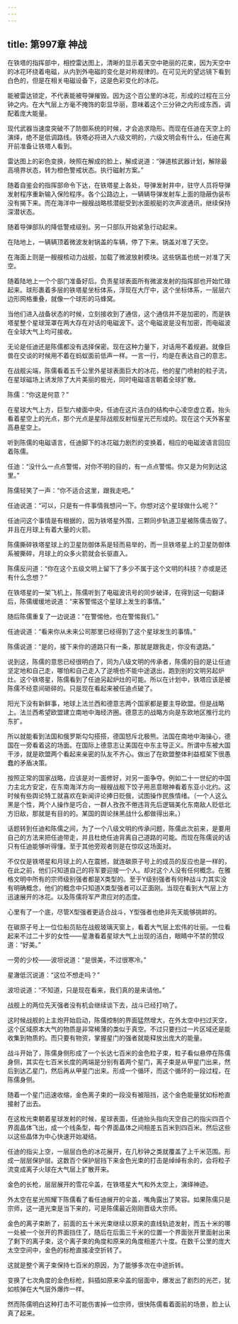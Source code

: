 ```yaml
---
---
---
```

title: 第997章 神战
---



在铁塔的指挥部中，相控雷达图上，清晰的显示着天空中艳丽的花束，因为天空中的冰花环绕着电磁，从内到外电磁的变化是对称规律的。在可见光的望远镜下看到白色的，但是在相关电磁设备下，这是色彩变化的冰花。

能被雷达锁定，不代表能被导弹摧毁。因为这个百公里的冰花，形成的过程在三分钟之内。在大气层上方毫不掩饰的彰显华丽，意味着这个三分钟之内形成东西，调配着庞大能量。

现代武器当速度突破不了防御系统的时候，才会追求隐形。而现在任迪在天空上的演绎，绝不是低调路线。铁塔必将进入六级文明的，六级文明会有什么，任迪在离开前准备让铁塔人看到。

雷达图上的彩色变换，映照在解成的脸上，解成说道：“弹道核武器计划，解除最高境界状态，转为橙色警戒状态。执行磁射方案。”

随着自鉴会的指挥部命令下达，在铁塔星上各处，导弹发射井中，驻守人员将导弹发射程序重新输入保险程序。各个公路边上，一辆辆导弹发射车上面的隐蔽伪装布没有揭下来。而在海洋中一艘艘战略核潜艇受到水面舰艇的次声波通讯，继续保持深潜状态。

随着导弹部队的降低警戒级别。另一只部队开始紧急行动起来。

在陆地上，一辆辆顶着微波发射锅盖的车辆，停了下来。锅盖对准了天空。

在海面上则是一艘艘核动力战舰，加载了微波放射模块。这些锅盖也统一对准了天空。

随着陆地上一个个部门准备好后。负责星球表面所有微波发射的指挥部也开始忙碌起来。球形裹着多层的铁塔星坐标体系，浮现在大厅中，这个坐标体系，一层层六边形网格重叠，就像一个球形的马蜂窝。

当他们进入战备状态的时候，立刻接收到了通信，这个通信并不是加密的，而是铁塔星整个星球笼罩在两大存在对话的电磁波下。这个电磁波是没有加密，而电磁波在全球大气上均可接收。

无论是任迪还是陈儒都没有选择保密。现在这种力量下，对话用不着规避。就像巨兽在交谈的时候用不着在蚂蚁面前低声一样。一言一行，均是在表达自己的意志。

在战舰尖端，陈儒看着五千公里外星球表面巨大的冰花，他的星门喷射的粒子流，在星球磁场上诱发除了大片美丽的极光，同时电磁语言朝着全球扩散。

陈儒：“你这是何意？”

在星球大气上方，巨型六棱面中央，任迪在这片洁白的结构中心凌空虚立着。抬头看着星空上的光点，那个光点是星际战舰反射恒星光芒形成的。现在这个天外客星高悬星空上。

听到陈儒的电磁语言，任迪脚下的冰花磁力剧烈的变换着，相应的电磁波语言回应着陈儒。

任迪：“没什么一点点警惕，对你不明的目的，有一点点警惕。你又是为何到达这里。”

陈儒轻笑了一声：“你不适合这里，跟我走吧。”

任迪说道：“可以，只是有一件事情我想问一下。你想对这个星球做什么呢？”

任迪问这个事情是有根据的，因为铁塔星外围，三颗同步轨道卫星被陈儒击毁了。并且在月球上有着大量的火箭。

陈儒撕碎铁塔星球上的卫星防御体系是轻而易举的，而一旦铁塔星上的卫星防御体系被撕碎，月球上的众多火箭就会长驱直入。

陈儒反问道：“你在这个五级文明上留下了多少不属于这个文明的科技？亦或是还有什么念想？”

在铁塔星的一架飞机上，陈儒听到了电磁波讯号的同步破译，在得到这一句翻译后，陈儒缓缓地说道：“来客警惕这个星球上发生的事情。”

随后陈儒重复了一边说道：“在警惕他，也在警惕我们。”

任迪说道：“看来你从未来公司那里已经得到了这个星球发生的事情。”

陈儒说道：“是的，接下来你的道路只有一条，那就是跟我走，你没有退路。”

说到这，陈儒的意思已经很明白了，同为八级文明的传承者，陈儒的目的是让任迪坚定地和自己走，哪怕和自己走入了逆境也不能中途退出，跑到别的文明另起炉灶。这个铁塔星，陈儒看到了任迪另起炉灶的可能。所以在计划中，铁塔应该是被陈儒不经意间砸碎的。只是现在看起来被任迪点破了。

阳光下没有新鲜事，地球上法兰西和德意志两个国家都是要主导欧盟。但是战略上。法兰西希望欧盟建立南地中海经济圈。德意志的战略方向是东欧地区推行北约东扩。

所以就能看到法国和俄罗斯勾勾搭搭，德国怒斥北极熊。法国在南地中海操心，德国在一旁看着这的场面。在国际上德意志让美国在中东主导正义。所谓中东被大国干涉，就是欧盟两个看起来亲密的队友不齐心。做出了在欧盟整体利益框架下很愚蠢的矛盾决策。

按照正常的国家战略，应该是对一面修好，对另一面争夺。例如二十一世纪的中国力主北方安定，在东南海洋方向一艘艘战舰下饺子用恶意眼神看着东亚小北约。这时候有些舆论特工就喜欢在新闻评论捧日贬俄，试图操作民族情绪。（一个人这么黑是个性，两个人操作是巧合，一群人孜孜不倦违背先后逻辑美化东南敌人贬低北方旧敌，那就是有目的的。某国的舆论抹黑战什么都做得出来。）

话题转到任迪和陈儒之间，为了一个八级文明的传承问题，陈儒此次前来，是要用自己的方法来把任迪带走，并且杜绝任迪背离自己道路的可能。而现在陈儒说的话只有任迪能够听得懂。至于其他旁观者则是在惊叹这场面对。

不仅仅是铁塔星和月球上的人在震撼，就连碳原子号上的成员的反应也是一样的，在此之前，他们只知道自己的将军要迎接一个人。却对这个人没有任何概念。在雅格文明中所有的宗师级别强者都是X类型的。至于Y级别强者有何种战斗力其实没有明确概念，他们的概念中只知道X类型强者可以正面刚。当现在看到大气层上方迅速展开的冰花。以及陈儒将军严肃应对的态度。

心里有了一个底，尽管X型强者更适合战斗，Y型强者也绝非先天能够挑衅的。

在碳原子号上一位位船员贴在战舰玻璃天窗上，看着大气层上宏伟的壮丽。一位看起来不过二十岁的女性——星澈看着星球大气上出现的洁白，眼睛中不禁的赞叹道：“好美。”

一旁的少校——波坦说道：“是很美，不过很寒冷。”

星澈低沉说道：“这位不想走吗？”

波坦说道：“不知道，只是现在看来，我们真的是来请他。”

战舰上的两位先天强者没有机会继续谈下去，战斗已经打响了。

这时候战舰的上主炮开始启动，陈儒控制的界面猛然增大，在外太空中扫过天空，这个区域原本大气的物质是非常稀薄的类似于真空。不过只要扫过一片区域还是能收集到物质的。而只要有物资，掌握星门的强者就能释放出庞大的能量。

战斗开始了，陈儒身侧形成了一个长达七百米的金色粒子束，粒子看似悬停在陈儒身侧，其实在七百米长度的两端是分别有着两个星门，离子束是从甲星门出来，然后到达乙星门，然后再从甲星门出来。形成一个循环，而这个循环的一段过程，在陈儒身侧。

随着一个星门迅速收缩，金色离子束的一段没有被阻挡，这个金色能量犹如标枪直接射了出去。

在这枚光束朝着星球发射的时候，星球表面，任迪抬头指向天空自己的指尖四百个界面晶体飞出，成一个线条型，每个界面晶体之间相差五百米到四百米。然后这些以这些晶体为中心快速开始凝结。

任迪的指尖上空，一层层白色的冰花展开，在几秒钟之类就覆盖了上千米范围。形成一层层保护层。这数百个保护层挡下来金色光束的打击是绰绰有余的，会将粒子流变成离子火球在大气层上扩散开来。

金色的长枪，层层展开的雪花伞盖，在铁塔星大气和外太空上，演绎神迹。

外太空在星光照耀下陈儒看了看任迪展开的伞盖，嘴角露出了笑容。如果陈儒只是宗师，这一道光束是当下来的，可是陈儒最近刚刚晋级大宗师。

金色的离子束断了，前面的五十米光束继续以原来的直线轨迹发射，而五十米的哪一处被一个张开的界面挡住了，随后在后面三千米的位置一个界面张开里面射出来了剩下的离子束，这个离子束的角度和原来的角度相差六十度。在数千公里的庞大太空空间中，金色的标枪直接凌空折转了。

这就是整个离子束保持七百米的原因，为了能够多次在中途折转。

变换了七次角度的金色标枪，斜插如原来伞盖的层面中，爆发出了剧烈的光芒，犹如核弹在大气层外爆炸一样。

然而陈儒明白这种打击不可能伤害掉一位宗师，很快陈儒看着面前的场景，脸上认真了起来。